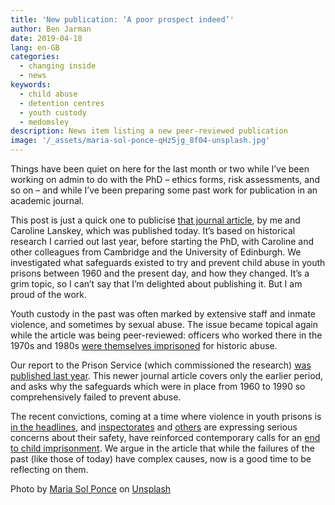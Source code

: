 ```yaml
---
title: 'New publication: ‘A poor prospect indeed’'
author: Ben Jarman
date: 2019-04-18
lang: en-GB
categories:
  - changing inside
  - news
keywords:
  - child abuse
  - detention centres
  - youth custody
  - medomsley
description: News item listing a new peer-reviewed publication
image: '/_assets/maria-sol-ponce-qHz5jg_8f04-unsplash.jpg'
---
```


Things have been quiet on here for the last month or two while I've been working on admin to do with the PhD -- ethics forms, risk assessments, and so on -- and while I've been preparing some past work for publication in an academic journal.

This post is just a quick one to publicise [that journal article](https://www.mdpi.com/2075-4698/9/2/27), by me and Caroline Lanskey, which was published today. It's based on historical research I carried out last year, before starting the PhD, with Caroline and other colleagues from Cambridge and the University of Edinburgh. We investigated what safeguards existed to try and prevent child abuse in youth prisons between 1960 and the present day, and how they changed. It's a grim topic, so I can't say that I'm delighted about publishing it. But I am proud of the work.

Youth custody in the past was often marked by extensive staff and inmate violence, and sometimes by sexual abuse. The issue became topical again while the article was being peer-reviewed: officers who worked there in the 1970s and 1980s [were themselves imprisoned](https://www.bbc.co.uk/news/uk-england-tyne-47965929) for historic abuse.

Our report to the Prison Service (which commissioned the research) [was published last year](https://www.repository.cam.ac.uk/handle/1810/287561). This newer journal article covers only the earlier period, and asks why the safeguards which were in place from 1960 to 1990 so comprehensively failed to prevent abuse.

The recent convictions, coming at a time where violence in youth prisons is [in the headlines](https://www.independent.co.uk/news/uk/home-news/feltham-yoi-jail-prison-officer-attack-fight-hospital-london-a8861061.html), and [inspectorates](https://www.justiceinspectorates.gov.uk/hmiprisons/inspections/children-in-custody-2017-18/) and [others](https://howardleague.org/our-campaigns/transform-prisons/children-and-young-people/) are expressing serious concerns about their safety, have reinforced contemporary calls for an [end to child imprisonment](https://article39.org.uk/endchildimprisonment/). We argue in the article that while the failures of the past (like those of today) have complex causes, now is a good time to be reflecting on them.

::: {.callout-note}
Photo by <a href="https://unsplash.com/@mariasolponce?utm_content=creditCopyText&utm_medium=referral&utm_source=unsplash">Maria Sol Ponce</a> on <a href="https://unsplash.com/photos/an-open-book-with-glasses-on-top-of-it-qHz5jg_8f04?utm_content=creditCopyText&utm_medium=referral&utm_source=unsplash">Unsplash</a>
:::
